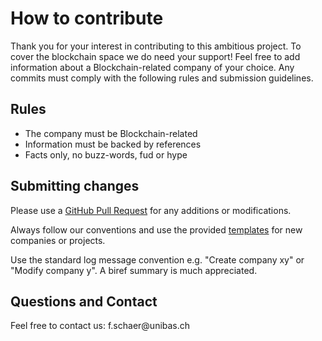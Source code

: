 = How to contribute =

Thank you for your interest in contributing to this ambitious project. To cover the blockchain space we do need your support! Feel free to add information about a Blockchain-related company of your choice. Any commits must comply with the following rules and submission guidelines.

== Rules ==
* The company must be Blockchain-related
* Information must be backed by references
* Facts only, no buzz-words, fud or hype

== Submitting changes ==
Please use a [https://github.com/cifunibas/cifBlockchainMarketStudy/pull/new/master GitHub Pull Request] for any additions or modifications. 

Always follow our conventions and use the provided [https://github.com/cifunibas/cifBlockchainMarketStudy/blob/master/templates/companyTemplate.mediawiki templates] for new companies or projects. 

Use the standard log message convention e.g. "Create company xy" or "Modify company y". A biref summary is much appreciated.

== Questions and Contact ==
Feel free to contact us: f.schaer@unibas.ch
